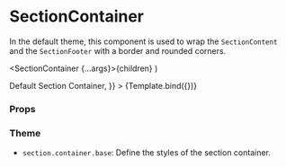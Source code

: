 
<Meta
  title="Components/Section/SectionContainer"
  component={SectionContainer}
/>

# SectionContainer

In the default theme, this component is used to wrap the `SectionContent` and the `SectionFooter` with a border and rounded corners.

  <SectionContainer {...args}>{children}</SectionContainer>
)

<Canvas>
  <Story
    name="Default"
    args={{
      children: <SectionContent>Default Section Container</SectionContent>,
    }}
  >
    {Template.bind({})}
  </Story>
</Canvas>

### Props

<ArgsTable story="Default" />

### Theme

- `section.container.base`: Define the styles of the section container.
